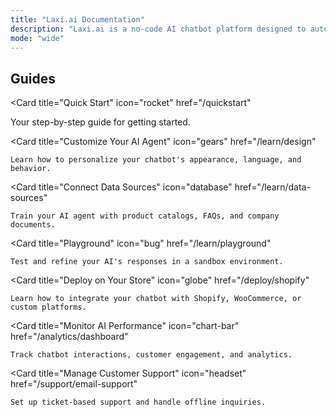 ```yaml
---
title: "Laxi.ai Documentation"
description: "Laxi.ai is a no-code AI chatbot platform designed to automate customer interactions for ecommerce businesses."
mode: "wide"
---
```


## Guides
  
<Card
  title="Quick Start"
  icon="rocket"
  href="/quickstart"
>
  Your step-by-step guide for getting started.
</Card>

<CardGroup>

  <Card
    title="Customize Your AI Agent"
    icon="gears"
    href="/learn/design"
  >
    Learn how to personalize your chatbot's appearance, language, and behavior.
  </Card>

  <Card
    title="Connect Data Sources"
    icon="database"
    href="/learn/data-sources"
  >
    Train your AI agent with product catalogs, FAQs, and company documents.
  </Card>

  <Card
    title="Playground"
    icon="bug"
    href="/learn/playground"
  >
    Test and refine your AI's responses in a sandbox environment.
  </Card>

  <Card
    title="Deploy on Your Store"
    icon="globe"
    href="/deploy/shopify"
  >
    Learn how to integrate your chatbot with Shopify, WooCommerce, or custom platforms.
  </Card>

  <Card
    title="Monitor AI Performance"
    icon="chart-bar"
    href="/analytics/dashboard"
  >
    Track chatbot interactions, customer engagement, and analytics.
  </Card>

  <Card
    title="Manage Customer Support"
    icon="headset"
    href="/support/email-support"
  >
    Set up ticket-based support and handle offline inquiries.
  </Card>

</CardGroup>
